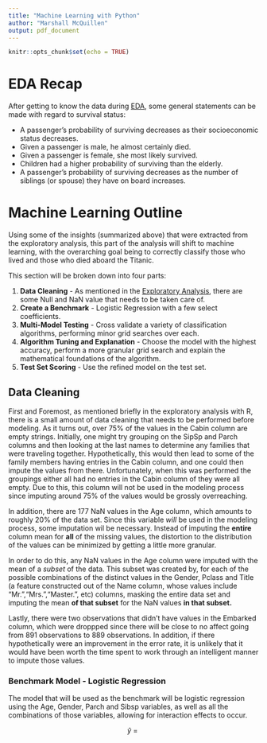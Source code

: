 ```yaml
---
title: "Machine Learning with Python"
author: "Marshall McQuillen"
output: pdf_document
---
```


```r
knitr::opts_chunk$set(echo = TRUE)
```

# EDA Recap

After getting to know the data during [EDA](eda_with_R.pdf), some general statements can be made with regard to survival status:

* A passenger's probability of surviving decreases as their socioeconomic status decreases.
* Given a passenger is male, he almost certainly died.
* Given a passenger is female, she most likely survived.
* Children had a higher probability of surviving than the elderly.
* A passenger's probability of surviving decreases as the number of siblings (or spouse) they have on board increases.

# Machine Learning Outline

Using some of the insights (summarized above) that were extracted from the exploratory analysis, this part of the analysis will shift to machine learning, with the overarching goal being to correctly classify those who lived and those who died aboard the Titanic.

This section will be broken down into four parts:

1. **Data Cleaning** - As mentioned in the [Exploratory Analysis](eda_with_R.pdf), there are some Null and NaN value that needs to be taken care of.
2. **Create a Benchmark** - Logistic Regression with a few select coefficients.
3. **Multi-Model Testing** - Cross validate a variety of classification algorithms, performing minor grid searches over each.
4. **Algorithm Tuning and Explanation** - Choose the model with the highest accuracy, perform a more granular grid search and explain the mathematical foundations of the algorithm.
5. **Test Set Scoring** - Use the refined model on the test set.

## Data Cleaning

First and Foremost, as mentioned briefly in the exploratory analysis with R, there is a small amount of data cleaning that needs to be performed before modeling. As it turns out, over 75% of the values in the Cabin column are empty strings. Initially, one might try grouping on the SipSp and Parch columns and then looking at the last names to determine any families that were traveling together. Hypothetically, this would then lead to some of the family members having entries in the Cabin column, and one could then impute the values from there. Unfortunately, when this was performed the groupings either all had no entries in the Cabin column of they were all empty. Due to this, this column will not be used in the modeling process since imputing around 75% of the values would be grossly overreaching. 

In addition, there are 177 NaN values in the Age column, which amounts to roughly 20% of the data set. Since this variable *will* be used in the modeling process, some imputation wil be necessary. Instead of imputing the **entire** column mean for **all** of the missing values, the distortion to the distribution of the values can be minimized by getting a little more granular.

In order to do this, any NaN values in the Age column were imputed with the mean of a *subset* of the data. This subset was created by, for each of the possible combinations of the distinct values in the Gender, Pclass and Title (a feature constructed out of the Name column, whose values include "Mr.","Mrs.","Master.", etc) columns, masking the entire data set and imputing the mean **of that subset** for the NaN values **in that subset.**

Lastly, there were two observations that didn't have values in the Embarked column, which were droppped since there will be close to no affect going from 891 observations to 889 observations. In addition, if there hypothetically were an improvement in the error rate, it is unlikely that it would have been worth the time spent to work through an intelligent manner to impute those values.


### Benchmark Model - Logistic Regression

The model that will be used as the benchmark will be logistic regression using the Age, Gender, Parch and Sibsp variables, as well as all the combinations of those variables, allowing for interaction effects to occur.

$$\hat{y}~=~$$


